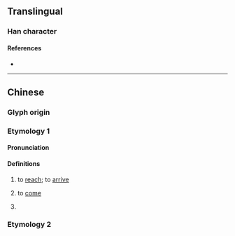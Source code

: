 {{character info}}
==Translingual==

===Han character===
{{Han char|rn=60|rad=彳|as=09|sn=12|four=27247|canj=HORSE|ids=⿰彳叚}}

====References====
* {{Han ref|kx=0369.120|dkj=10173|dj=0695.040|hdz=20836.100|uh=5FA6|ud=24486|bh=D8F5|bd=55541}}

----

==Chinese==

===Glyph origin===
{{Han etym}}

===Etymology 1===
{{zh-forms}}

====Pronunciation====
{{zh-pron
|m=jiǎ
|c=gaa2
|h=pfs=
|md=
|mn=
|w=
|mc=y
|oc=y
|cat=v,pn
}}

====Definitions====
{{zh-hanzi}}

# {{lb|zh|obsolete}} to [[reach]]; to [[arrive]]
# {{lb|zh|obsolete}} to [[come]]
# {{surname|zh}}

===Etymology 2===
{{zh-see|遐|v}}